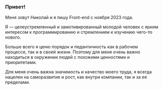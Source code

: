 ### Привет!

Меня зовут Николай и я пишу Front-end с ноября 2023 года.

Я — целеустремленный и замотивированный молодой человек с ярким интересом к программированию и стремлением к изучению чего-то нового.

Больше всего я ценю порядок и педантичность как в рабочем процессе, так и в своей жизни. Поэтому для меня очень важно находиться в окружении людей с похожими ценностями и приоритетами.

Для меня очень важна значимость и качество моего труда, я всегда нацелен на саморазвитие и рост, как внутри компании, так и за ее пределами.
